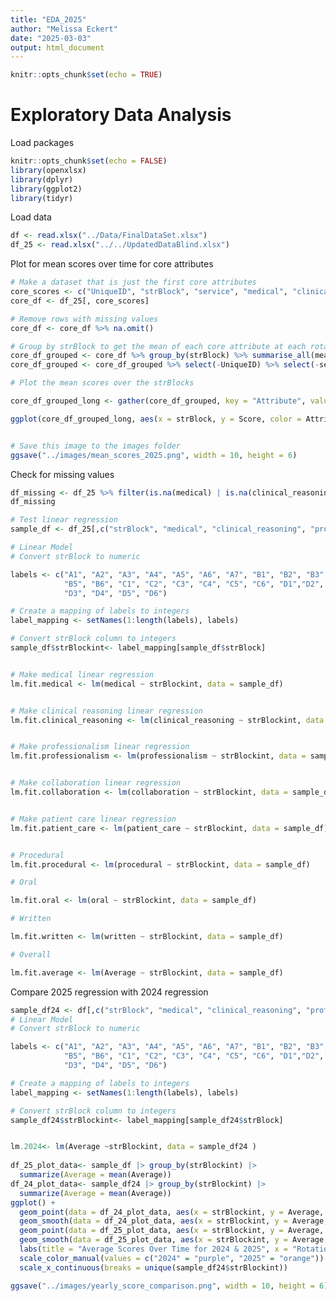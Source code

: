 ```yaml
---
title: "EDA_2025"
author: "Melissa Eckert"
date: "2025-03-03"
output: html_document
---
```


```r
knitr::opts_chunk$set(echo = TRUE)
```

# Exploratory Data Analysis

Load packages
```r
knitr::opts_chunk$set(echo = FALSE)
library(openxlsx)
library(dplyr)
library(ggplot2)
library(tidyr)
```

Load data 
```r
df <- read.xlsx("../Data/FinalDataSet.xlsx")
df_25 <- read.xlsx("../../UpdatedDataBlind.xlsx")
```

Plot for mean scores over time for core attributes
```r
# Make a dataset that is just the first core attributes 
core_scores <- c("UniqueID", "strBlock", "service", "medical", "clinical_reasoning", "professionalism", "collaboration")
core_df <- df_25[, core_scores]

# Remove rows with missing values
core_df <- core_df %>% na.omit()

# Group by strBlock to get the mean of each core attribute at each rotation
core_df_grouped <- core_df %>% group_by(strBlock) %>% summarise_all(mean)
core_df_grouped <- core_df_grouped %>% select(-UniqueID) %>% select(-service)

# Plot the mean scores over the strBlocks

core_df_grouped_long <- gather(core_df_grouped, key = "Attribute", value = "Score", -strBlock)

ggplot(core_df_grouped_long, aes(x = strBlock, y = Score, color = Attribute)) + geom_line() + geom_point() + labs(title = "Mean Scores of Core Attributes Over Time", x = "Rotation", y = "Mean Score") + theme_minimal()


# Save this image to the images folder
ggsave("../images/mean_scores_2025.png", width = 10, height = 6)
```

Check for missing values 
```r
df_missing <- df_25 %>% filter(is.na(medical) | is.na(clinical_reasoning) | is.na(professionalism) | is.na(collaboration))
df_missing
```

```r
# Test linear regression
sample_df <- df_25[,c("strBlock", "medical", "clinical_reasoning", "professionalism", "collaboration", "patient_care", "Average", "procedural", "oral", "written")]

# Linear Model
# Convert strBlock to numeric 

labels <- c("A1", "A2", "A3", "A4", "A5", "A6", "A7", "B1", "B2", "B3", "B4", 
            "B5", "B6", "C1", "C2", "C3", "C4", "C5", "C6", "D1","D2", 
            "D3", "D4", "D5", "D6")

# Create a mapping of labels to integers
label_mapping <- setNames(1:length(labels), labels)

# Convert strBlock column to integers
sample_df$strBlockint<- label_mapping[sample_df$strBlock]


# Make medical linear regression
lm.fit.medical <- lm(medical ~ strBlockint, data = sample_df)


# Make clinical reasoning linear regression
lm.fit.clinical_reasoning <- lm(clinical_reasoning ~ strBlockint, data = sample_df)


# Make professionalism linear regression
lm.fit.professionalism <- lm(professionalism ~ strBlockint, data = sample_df)


# Make collaboration linear regression
lm.fit.collaboration <- lm(collaboration ~ strBlockint, data = sample_df)


# Make patient care linear regression
lm.fit.patient_care <- lm(patient_care ~ strBlockint, data = sample_df)


# Procedural
lm.fit.procedural <- lm(procedural ~ strBlockint, data = sample_df)

# Oral

lm.fit.oral <- lm(oral ~ strBlockint, data = sample_df)

# Written

lm.fit.written <- lm(written ~ strBlockint, data = sample_df)

# Overall

lm.fit.average <- lm(Average ~ strBlockint, data = sample_df)


```

Compare 2025 regression with 2024 regression
```r
sample_df24 <- df[,c("strBlock", "medical", "clinical_reasoning", "professionalism", "collaboration", "patient_care", "Average", "procedural", "oral", "written")]
# Linear Model
# Convert strBlock to numeric 

labels <- c("A1", "A2", "A3", "A4", "A5", "A6", "A7", "B1", "B2", "B3", "B4", 
            "B5", "B6", "C1", "C2", "C3", "C4", "C5", "C6", "D1","D2", 
            "D3", "D4", "D5", "D6")

# Create a mapping of labels to integers
label_mapping <- setNames(1:length(labels), labels)

# Convert strBlock column to integers
sample_df24$strBlockint<- label_mapping[sample_df24$strBlock]


lm.2024<- lm(Average ~strBlockint, data = sample_df24 )
 
df_25_plot_data<- sample_df |> group_by(strBlockint) |>
  summarize(Average = mean(Average))
df_24_plot_data<- sample_df24 |> group_by(strBlockint) |>
  summarize(Average = mean(Average))
ggplot() +
  geom_point(data = df_24_plot_data, aes(x = strBlockint, y = Average, color = "2024")) +
  geom_smooth(data = df_24_plot_data, aes(x = strBlockint, y = Average, color = "2024"), method = "lm", se = FALSE) +
  geom_point(data = df_25_plot_data, aes(x = strBlockint, y = Average, color = "2025")) +
  geom_smooth(data = df_25_plot_data, aes(x = strBlockint, y = Average, color = "2025"), method = "lm", se = FALSE) +
  labs(title = "Average Scores Over Time for 2024 & 2025", x = "Rotation Block", y = "Average Score", color = "Year") +
  scale_color_manual(values = c("2024" = "purple", "2025" = "orange")) +
  scale_x_continuous(breaks = unique(sample_df24$strBlockint))

ggsave("../images/yearly_score_comparison.png", width = 10, height = 6)
```
